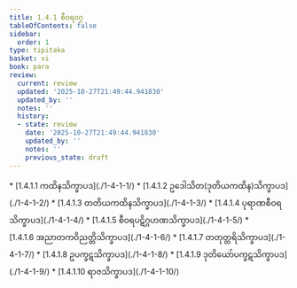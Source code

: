 ```yaml
---
title: 1.4.1 စီဝရဝဂ္ဂ
tableOfContents: false
sidebar:
  order: 1
type: tipitaka
basket: vi
book: para
review:
  current: review
  updated: '2025-10-27T21:49:44.941830'
  updated_by: ''
  notes: ''
  history:
  - state: review
    date: '2025-10-27T21:49:44.941830'
    updated_by: ''
    notes: ''
    previous_state: draft
---
```



<ReviewStatus review={frontmatter.review} showDetails={true} />

<HypothesisAnnotation frontmatter={frontmatter} />

<DynamicBreadcrumb />



<TableOfContents book="para" section="1.4.1">
* [1.4.1.1 ကထိနသိက္ခာပဒ](./1-4-1-1/)
* [1.4.1.2 ဥဒေါသိတ(ဒုတိယကထိန)သိက္ခာပဒ](./1-4-1-2/)
* [1.4.1.3 တတိယကထိနသိက္ခာပဒ](./1-4-1-3/)
* [1.4.1.4 ပုရာဏစီဝရသိက္ခာပဒ](./1-4-1-4/)
* [1.4.1.5 စီဝရပဋိဂ္ဂဟဏသိက္ခာပဒ](./1-4-1-5/)
* [1.4.1.6 အညာတကဝိညတ္တိသိက္ခာပဒ](./1-4-1-6/)
* [1.4.1.7 တတုတ္တရိသိက္ခာပဒ](./1-4-1-7/)
* [1.4.1.8 ဥပက္ခဋသိက္ခာပဒ](./1-4-1-8/)
* [1.4.1.9 ဒုတိယော်ပက္ခဋသိက္ခာပဒ](./1-4-1-9/)
* [1.4.1.10 ရာဇသိက္ခာပဒ](./1-4-1-10/)
</TableOfContents>